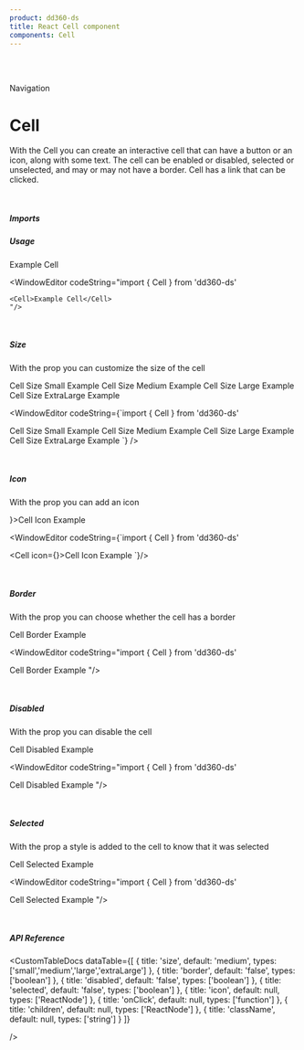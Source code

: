 ```yaml
---
product: dd360-ds
title: React Cell component
components: Cell
---
```


<br id='top' />
<br />

<Label>Navigation</Label>

# <span name="floating-nav">Cell</span>

With the Cell you can create an interactive cell that can have a button or an icon, along with some text. The cell can be enabled or disabled, selected or
unselected, and may or may not have a border. Cell has a link that can be clicked.

<br />

##### <span name="floating-nav">Imports</span>

<WindowEditor codeString="import { Cell} from 'dd360-ds'" />

##### <span name="floating-nav">Usage</span>

<Playground className="flex items-center">
    <Cell>Example Cell</Cell>
</Playground>

<WindowEditor
    codeString="import { Cell } from 'dd360-ds'

    <Cell>Example Cell</Cell>
    "/>

<br />

##### <span name="floating-nav">Size</span>

With the prop <Tag text='size' /> you can customize the size of the cell

<Playground className="flex items-center gap-x-5">
    <Cell size="small">Cell Size Small Example</Cell>
    <Cell size="medium">Cell Size Medium Example</Cell>
    <Cell size="large">Cell Size Large Example</Cell>
    <Cell size="extraLarge">Cell Size ExtraLarge Example</Cell>
</Playground>

<WindowEditor
    codeString={`import { Cell } from 'dd360-ds'

<Cell size="small">Cell Size Small Example</Cell>
<Cell size="medium">Cell Size Medium Example</Cell>
<Cell size="large">Cell Size Large Example</Cell>
<Cell size="extraLarge">Cell Size ExtraLarge Example</Cell>
`} />

<br />

##### <span name="floating-nav">Icon</span>

With the prop <Tag text='icon' /> you can add an icon

<Playground className="flex items-center gap-x-5">
    <Cell icon={<DynamicHeroIcon icon="CalendarIcon" />}>Cell Icon Example</Cell>
</Playground>

<WindowEditor
    codeString={`import { Cell } from 'dd360-ds'

<Cell icon={<DynamicHeroIcon icon="CalendarIcon" />}>Cell Icon Example</Cell>
`}/>

<br />

##### <span name="floating-nav">Border</span>

With the prop <Tag text='border' /> you can choose whether the cell has a border

<Playground className="flex items-center gap-x-5">
    <Cell border>Cell Border Example</Cell>
</Playground>

<WindowEditor
    codeString="import { Cell } from 'dd360-ds'

<Cell border>Cell Border Example</Cell>
"/>

<br />

##### <span name="floating-nav">Disabled</span>

With the prop <Tag text='disabled' /> you can disable the cell

<Playground className="flex items-center gap-x-5">
    <Cell disabled>Cell Disabled Example</Cell>
</Playground>

<WindowEditor
    codeString="import { Cell } from 'dd360-ds'

<Cell disabled>Cell Disabled Example</Cell>
"/>

<br />

##### <span name="floating-nav">Selected</span>

With the prop <Tag text='selected' /> a style is added to the cell to know that it was selected

<Playground className="flex items-center gap-x-5">
    <Cell selected>Cell Selected Example</Cell>
</Playground>

<WindowEditor
    codeString="import { Cell } from 'dd360-ds'

<Cell selected>Cell Selected Example</Cell>
"/>

<br />

##### <span name="floating-nav">API Reference</span>

<CustomTableDocs
    dataTable={[
        { title: 'size', default: 'medium', types: ['small','medium','large','extraLarge'] },
        { title: 'border', default: 'false', types: ['boolean'] },
        { title: 'disabled', default: 'false', types: ['boolean'] },
        { title: 'selected', default: 'false', types: ['boolean'] },
        { title: 'icon', default: null, types: ['ReactNode'] },
        { title: 'onClick', default: null, types: ['function'] }, 
        { title: 'children', default: null, types: ['ReactNode']  },
        { title: 'className', default: null, types: ['string'] }
    ]}

/>

<BackAndForwardController />